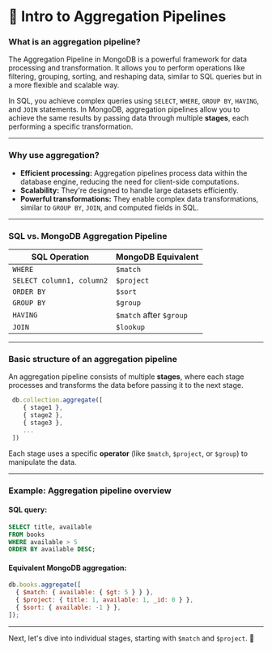 # 📘 Intro to Aggregation Pipelines

### What is an aggregation pipeline?

The Aggregation Pipeline in MongoDB is a powerful framework for data processing and transformation. It allows you to perform operations like filtering, grouping, sorting, and reshaping data, similar to SQL queries but in a more flexible and scalable way.

In SQL, you achieve complex queries using `SELECT`, `WHERE`, `GROUP BY`, `HAVING`, and `JOIN` statements. In MongoDB, aggregation pipelines allow you to achieve the same results by passing data through multiple **stages**, each performing a specific transformation.

---

### Why use aggregation?

- **Efficient processing:** Aggregation pipelines process data within the database engine, reducing the need for client-side computations.
- **Scalability:** They're designed to handle large datasets efficiently.
- **Powerful transformations:** They enable complex data transformations, similar to `GROUP BY`, `JOIN`, and computed fields in SQL.

---

### SQL vs. MongoDB Aggregation Pipeline

| SQL Operation             | MongoDB Equivalent      |
| ------------------------- | ----------------------- |
| `WHERE`                   | `$match`                |
| `SELECT column1, column2` | `$project`              |
| `ORDER BY`                | `$sort`                 |
| `GROUP BY`                | `$group`                |
| `HAVING`                  | `$match` after `$group` |
| `JOIN`                    | `$lookup`               |

---

### Basic structure of an aggregation pipeline

An aggregation pipeline consists of multiple **stages**, where each stage processes and transforms the data before passing it to the next stage.

```js
 db.collection.aggregate([
    { stage1 },
    { stage2 },
    { stage3 },
    ...
 ])
```

Each stage uses a specific **operator** (like `$match`, `$project`, or `$group`) to manipulate the data.

---

### Example: Aggregation pipeline overview

#### SQL query:

```sql
SELECT title, available
FROM books
WHERE available > 5
ORDER BY available DESC;
```

#### Equivalent MongoDB aggregation:

```js
db.books.aggregate([
  { $match: { available: { $gt: 5 } } },
  { $project: { title: 1, available: 1, _id: 0 } },
  { $sort: { available: -1 } },
]);
```

---

Next, let's dive into individual stages, starting with `$match` and `$project`. 🚀
